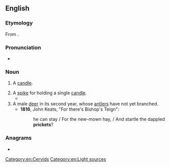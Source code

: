 ==English==

===Etymology===
From {{suffix|en|prick|et}}.

===Pronunciation===
* {{a|UK}} {{IPA|en|/ˈpɹɪkɪt/}}

===Noun===
{{en-noun}}

# {{lb|en|obsolete}} A [[candle]]. {{defdate|14th|17th c.}}
# A [[spike]] for holding a single [[candle]]. {{defdate|from 15th c.}}
#* {{quote-book|en|year=2020|author=[[w:Hilary Mantel|Hilary Mantel]]|title=[[w:The Mirror and the Light|The Mirror and the Light]]|publisher=Fourth Estate|page=174|passage=Lighting their way with tallow candles on pewter '''prickets'''.}}
# A male [[deer]] in its second year, whose [[antler]]s have not yet branched. {{defdate|from 15th c.}}
#* '''1816''', John Keats, "For there's Bishop's Teign":
#*: he can stay / For the new-mown hay, / And startle the dappled '''prickets'''?

===Anagrams===
* {{anagrams|en|a=ceikprt|Petrick}}

[[Category:en:Cervids]]
[[Category:en:Light sources]]